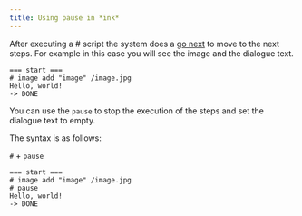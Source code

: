 ```yaml
---
title: Using pause in *ink*
---
```


After executing a # script the system does a [go next](/start/labels-flow.md#next-step) to move to the next steps. For example in this case you will see the image and the dialogue text.

```ink
=== start ===
# image add "image" /image.jpg
Hello, world!
-> DONE
```

You can use the `pause` to stop the execution of the steps and set the dialogue text to empty.

The syntax is as follows:

`#` + `pause`

```ink
=== start ===
# image add "image" /image.jpg
# pause
Hello, world!
-> DONE
```
